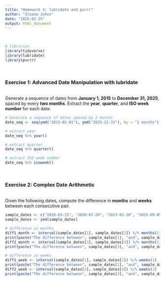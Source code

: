 ```yaml
---
title: "Homework 3: lubridate and purrr"
author: "Sloane Johns"
date: "2025-02-25"
output: html_document
---
```

&nbsp;  
```r
# libraries
library(tidyverse)
library(lubridate)
library(purrr)
```
&nbsp;  

### Exercise 1: Advanced Date Manipulation with lubridate
&nbsp;  
Generate a sequence of dates from **January 1, 2015** to **December 31, 2025**, spaced by every **two months**. Extract the **year**, **quarter**, and **ISO week number** for each date.
```r
# Generate a sequence of dates spaced by 2 months
date_seq <- seq(ymd("2015-01-01"), ymd("2025-12-31"), by = "2 months")

# extract year
date_seq %>% year()

# extract quarter
date_seq %>% quarter()

# extract ISO week number
date_seq %>% isoweek()
```
&nbsp;

### Exercise 2: Complex Date Arithmetic
&nbsp;  
Given the following dates, compute the difference in **months** and **weeks** between each consecutive pair.
```r
sample_dates <- c("2018-03-15", "2020-07-20", "2023-01-10", "2025-09-05")
sample_dates <- ymd(sample_dates)

# difference in months
diff1_month <- interval(sample_dates[1], sample_dates[2]) %/% months(1)
print(paste("The difference between", sample_dates[1], "and", sample_dates[2], "is", diff1_month, "months."))
diff2_month <- interval(sample_dates[3], sample_dates[4]) %/% months(1)
print(paste("The difference between", sample_dates[3], "and", sample_dates[4], "is", diff2_month, "months."))

# difference in weeks
diff1_week <- interval(sample_dates[1], sample_dates[2]) %/% weeks(1)
print(paste("The difference between", sample_dates[1], "and", sample_dates[2], "is", diff1_week, "weeks."))
diff2_week <- interval(sample_dates[3], sample_dates[4]) %/% weeks(1)
print(paste("The difference between", sample_dates[3], "and", sample_dates[4], "is", diff2_week, "weeks."))
```

